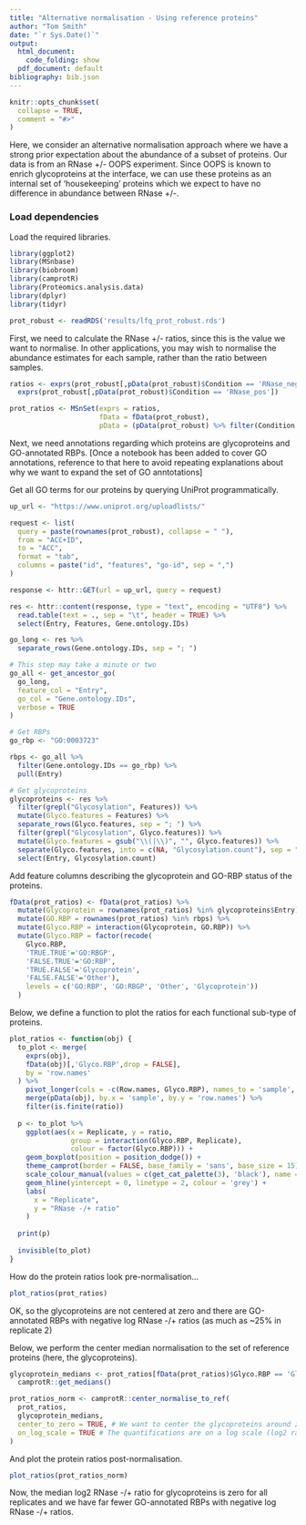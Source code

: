 ```yaml
---
title: "Alternative normalisation - Using reference proteins"
author: "Tom Smith"
date: "`r Sys.Date()`"
output:
  html_document:
    code_folding: show
  pdf_document: default
bibliography: bib.json
---
```


```r
knitr::opts_chunk$set(
  collapse = TRUE,
  comment = "#>"
)
```


Here, we consider an alternative normalisation approach where we have a strong prior expectation about the abundance of a subset of proteins. Our data is from an RNase +/- OOPS experiment. Since OOPS is known to enrich glycoproteins at the interface, we can use these proteins as an internal set of 'housekeeping' proteins which we expect to have no difference in abundance between RNase +/-.

### Load dependencies

Load the required libraries.
```r

library(ggplot2)
library(MSnbase)
library(biobroom)
library(camprotR)
library(Proteomics.analysis.data)
library(dplyr)
library(tidyr)

```


```r
prot_robust <- readRDS('results/lfq_prot_robust.rds')
```

First, we need to calculate the RNase +/- ratios, since this is the value we want to normalise. In other applications, you may wish to normalise the abundance estimates for each sample, rather than the ratio between samples.

```r
ratios <- exprs(prot_robust[,pData(prot_robust)$Condition == 'RNase_neg']) - 
  exprs(prot_robust[,pData(prot_robust)$Condition == 'RNase_pos'])

prot_ratios <- MSnSet(exprs = ratios,
                      fData = fData(prot_robust),
                      pData = (pData(prot_robust) %>% filter(Condition == 'RNase_neg')))
```

Next, we need annotations regarding which proteins are glycoproteins and GO-annotated RBPs. [Once a notebook has been added to cover GO annotations, reference to that here to avoid repeating explanations about why we want to expand the set of GO anntotations]

Get all GO terms for our proteins by querying UniProt programmatically.

```r
up_url <- "https://www.uniprot.org/uploadlists/"

request <- list(
  query = paste(rownames(prot_robust), collapse = " "),
  from = "ACC+ID",
  to = "ACC",
  format = "tab",
  columns = paste("id", "features", "go-id", sep = ",")
)

response <- httr::GET(url = up_url, query = request)

res <- httr::content(response, type = "text", encoding = "UTF8") %>% 
  read.table(text = ., sep = "\t", header = TRUE) %>% 
  select(Entry, Features, Gene.ontology.IDs)
```

```r
go_long <- res %>% 
  separate_rows(Gene.ontology.IDs, sep = "; ")

# This step may take a minute or two
go_all <- get_ancestor_go(
  go_long, 
  feature_col = "Entry",
  go_col = "Gene.ontology.IDs",
  verbose = TRUE
)
```

```r
# Get RBPs
go_rbp <- "GO:0003723"

rbps <- go_all %>% 
  filter(Gene.ontology.IDs == go_rbp) %>% 
  pull(Entry)
```

```r
# Get glycoproteins
glycoproteins <- res %>% 
  filter(grepl("Glycosylation", Features)) %>%
  mutate(Glyco.features = Features) %>%
  separate_rows(Glyco.features, sep = "; ") %>%
  filter(grepl("Glycosylation", Glyco.features)) %>%
  mutate(Glyco.features = gsub("\\(|\\)", "", Glyco.features)) %>%
  separate(Glyco.features, into = c(NA, "Glycosylation.count"), sep = " ") %>%
  select(Entry, Glycosylation.count)
```

Add feature columns describing the glycoprotein and GO-RBP status of the proteins.

```r
fData(prot_ratios) <- fData(prot_ratios) %>%
  mutate(Glycoprotein = rownames(prot_ratios) %in% glycoproteins$Entry) %>%
  mutate(GO.RBP = rownames(prot_ratios) %in% rbps) %>%
  mutate(Glyco.RBP = interaction(Glycoprotein, GO.RBP)) %>%
  mutate(Glyco.RBP = factor(recode(
    Glyco.RBP,
    'TRUE.TRUE'='GO:RBGP',
    'FALSE.TRUE'='GO:RBP',
    'TRUE.FALSE'='Glycoprotein',
    'FALSE.FALSE'='Other'),
    levels = c('GO:RBP', 'GO:RBGP', 'Other', 'Glycoprotein'))
  )

```

Below, we define a function to plot the ratios for each functional sub-type of proteins.

```r
plot_ratios <- function(obj) {
  to_plot <- merge(
    exprs(obj),
    fData(obj)[,'Glyco.RBP',drop = FALSE],
    by = 'row.names'
  ) %>%
    pivot_longer(cols = -c(Row.names, Glyco.RBP), names_to = 'sample', values_to = 'ratio') %>%
    merge(pData(obj), by.x = 'sample', by.y = 'row.names') %>%
    filter(is.finite(ratio))
  
  p <- to_plot %>% 
    ggplot(aes(x = Replicate, y = ratio, 
               group = interaction(Glyco.RBP, Replicate), 
               colour = factor(Glyco.RBP))) +
    geom_boxplot(position = position_dodge()) +
    theme_camprot(border = FALSE, base_family = 'sans', base_size = 15) +
    scale_colour_manual(values = c(get_cat_palette(3), 'black'), name = '') +
    geom_hline(yintercept = 0, linetype = 2, colour = 'grey') +
    labs(
      x = "Replicate",
      y = "RNase -/+ ratio"
    )
  
  print(p)
  
  invisible(to_plot)
}

```

How do the protein ratios look pre-normalisation...

```r
plot_ratios(prot_ratios)
```

OK, so the glycoproteins are not centered at zero and there are GO-annotated RBPs with negative log RNase -/+ ratios (as much as ~25% in replicate 2)

Below, we perform the center median normalisation to the set of reference proteins (here, the glycoproteins). 

```r
glycoprotein_medians <- prot_ratios[fData(prot_ratios)$Glyco.RBP == 'Glycoprotein',] %>% 
  camprotR::get_medians()

prot_ratios_norm <- camprotR::center_normalise_to_ref(
  prot_ratios,
  glycoprotein_medians,
  center_to_zero = TRUE, # We want to center the glycoproteins around zero
  on_log_scale = TRUE # The quantifications are on a log scale (log2 ratios)
)
```

And plot the protein ratios post-normalisation.

```r
plot_ratios(prot_ratios_norm)

```

Now, the median log2 RNase -/+ ratio for glycoproteins is zero for all replicates and we have far fewer GO-annotated RBPs with negative log RNase -/+ ratios.

